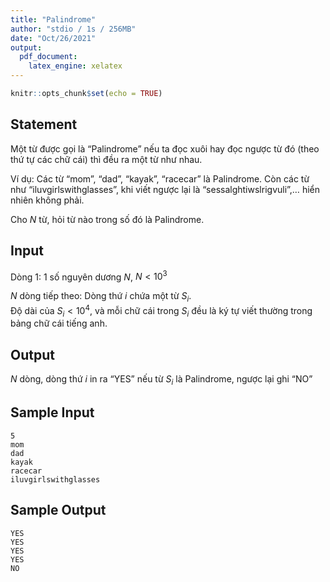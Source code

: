 ---
title: "Palindrome"
author: "stdio / 1s / 256MB"
date: "Oct/26/2021"
output: 
  pdf_document: 
    latex_engine: xelatex
---

```{r setup, include=FALSE}
knitr::opts_chunk$set(echo = TRUE)
```

## Statement

Một từ được gọi là "Palindrome" nếu ta đọc xuôi hay đọc ngược từ đó (theo thứ tự các chữ cái) thì đều ra một từ như nhau.

Ví dụ: Các từ "mom", "dad", "kayak", "racecar" là Palindrome. Còn các từ như "iluvgirlswithglasses", khi viết ngược lại là "sessalghtiwslrigvuli",... hiển nhiên không phải.

Cho $N$ từ, hỏi từ nào trong số đó là Palindrome.

## Input

Dòng 1: 1 số nguyên dương $N$, $N < 10^3$

$N$ dòng tiếp theo: Dòng thứ $i$ chứa một từ $S_{i}$.  
Độ dài của $S_{i} < 10^4$, và mỗi chữ cái trong $S_{i}$ đều là ký tự viết thường trong bảng chữ cái tiếng anh.

## Output

$N$ dòng, dòng thứ $i$ in ra "YES" nếu từ $S_{i}$ là Palindrome, ngược lại ghi "NO"

## Sample Input

```
5
mom
dad
kayak
racecar
iluvgirlswithglasses
```

## Sample Output

```
YES
YES
YES
YES
NO
```
